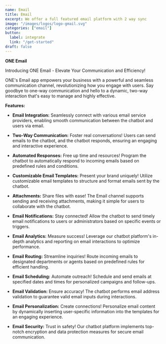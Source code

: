 ```yaml
---
name: Email
title: Email
excerpt: We offer a full featured email platform with 2 way sync
image: "/images/logos/logo-gmail.svg"
categories: ["email"]
button:
  label: integrate
  link: "/get-started"
draft: false
---
```


**ONE Email**

Introducing ONE Email - Elevate Your Communication and Efficiency!

ONE's Email app empowers your business with a powerful and seamless communication channel, revolutionizing how you engage with users. Say goodbye to one-way communication and hello to a dynamic, two-way interaction that's easy to manage and highly effective.

**Features:**

- **Email Integration:** Seamlessly connect with various email service providers, enabling smooth communication between the chatbot and users via email.

- **Two-Way Communication:** Foster real conversations! Users can send emails to the chatbot, and the chatbot responds, ensuring an engaging and interactive experience.

- **Automated Responses:** Free up time and resources! Program the chatbot to automatically respond to incoming emails based on predefined rules and conditions.

- **Customizable Email Templates:** Present your brand uniquely! Utilize customizable email templates to structure and format emails sent by the chatbot.

- **Attachments:** Share files with ease! The Email channel supports sending and receiving attachments, making it simple for users to collaborate with the chatbot.

- **Email Notifications:** Stay connected! Allow the chatbot to send timely email notifications to users or administrators based on specific events or triggers.

- **Email Analytics:** Measure success! Leverage our chatbot platform's in-depth analytics and reporting on email interactions to optimize performance.

- **Email Routing:** Streamline inquiries! Route incoming emails to designated departments or agents based on predefined rules for efficient handling.

- **Email Scheduling:** Automate outreach! Schedule and send emails at specified dates and times for personalized campaigns and follow-ups.

- **Email Validation:** Ensure accuracy! The chatbot performs email address validation to guarantee valid email inputs during interactions.

- **Email Personalization:** Create connections! Personalize email content by dynamically inserting user-specific information into the templates for an engaging experience.

- **Email Security:** Trust in safety! Our chatbot platform implements top-notch encryption and data protection measures for secure email communication.

